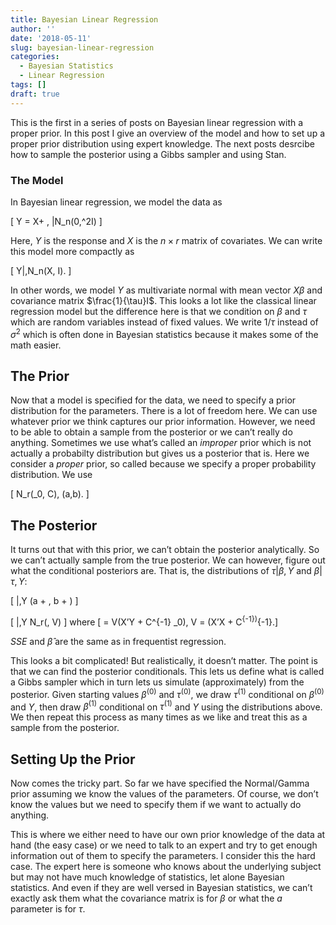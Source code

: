 ```yaml
---
title: Bayesian Linear Regression
author: ''
date: '2018-05-11'
slug: bayesian-linear-regression
categories:
  - Bayesian Statistics
  - Linear Regression
tags: []
draft: true
---
```


This is the first in a series of posts on Bayesian linear regression with a proper prior. In this post I give an overview of the model and how to set up a proper prior distribution using expert knowledge. The next posts desrcibe how to sample the posterior using a Gibbs sampler and using Stan.

### The Model

In Bayesian linear regression, we model the data as

\[ Y = X\beta + \varepsilon, \hspace{10pt} \varepsilon|\sigma \sim N_n(0,\sigma^2I) \]


Here, $Y$ is the response and $X$ is the $n \times r$ matrix of covariates. We can write this model more compactly as

\[ Y|\beta,\tau \sim N_n\left(X\beta, \frac{1}{\tau} I\right). \]

In other words, we model $Y$ as multivariate normal with mean vector $X\beta$ and covariance matrix $\frac{1}{\tau}I$. This looks a lot like the classical linear regression model but the difference here is that we condition on $\beta$ and $\tau$ which are random variables instead of fixed values. We write $1 / \tau$ instead of $\sigma^2$ which is often done in Bayesian statistics because it makes some of the math easier.


## The Prior

Now that a model is specified for the data, we need to specify a prior distribution for the parameters. There is a lot of freedom here. We can use whatever prior  we think captures our prior information. However, we need to be able to obtain a sample from the posterior or we can't really do anything. Sometimes we use what's called an *improper* prior which is not actually a probabilty distribution but gives us a posterior that is. Here we consider a *proper* prior, so called because we specify a proper probability distribution. We use

\[ \beta \sim N_r(\beta_0, C), \hspace{10pt} \tau \sim \text{Gamma}(a,b). \]

## The Posterior

It turns out that with this prior, we can't obtain the posterior analytically. So we can't actually sample from the true posterior. We can however, figure out what the conditional posteriors are. That is, the distributions of $\tau|\beta,Y$ and $\beta|\tau,Y$:

\[ \tau|\beta,Y \sim \text{Gamma}\left(a + \frac{n}{2}, \hspace{5pt}b + \frac{SSE + (\beta - \hat{\beta})' X'X (\beta - \hat{\beta})}{2}\right) \]

\[ \beta|\tau,Y \sim N_r(\mu, V) \]
where
\[ \mu = V\left(\tau X'Y + C^{-1} \beta_0\right), \hspace{10pt} V = \left(\tau X'X + C^{-1}\right)^{-1}.\]

$SSE$ and $\hat{\beta}$ are the same as in frequentist regression. 

This looks a bit complicated! But realistically, it doesn't matter. The point is that we can find the posterior conditionals. This lets us define what is called a  Gibbs sampler which in turn lets us simulate (approximately) from the posterior. Given starting values $\beta^{(0)}$ and $\tau^{(0)}$, we draw $\tau^{(1)}$ conditional on $\beta^{(0)}$ and $Y$, then draw $\beta^{(1)}$ conditional on $\tau^{(1)}$ and $Y$ using the distributions above. We then repeat this process as many times as we like and treat this as a sample from the posterior.
 
## Setting Up the Prior
 
Now comes the tricky part. So far we have specified the Normal/Gamma prior assuming we know the values of the parameters. Of course, we don't know the values but we need to specify them if we want to actually do anything. 

This is where we either need to have our own prior knowledge of the data at hand (the easy case) or we need to talk to an expert and try to get enough information out of them to specify the parameters. I consider this the hard case. The expert here is someone who knows about the underlying subject but may not have much knowledge of statistics, let alone Bayesian statistics. And even if they are well versed in Bayesian statistics, we can't exactly ask them what the covariance matrix is for $\beta$ or what the $a$ parameter is for $\tau$.








